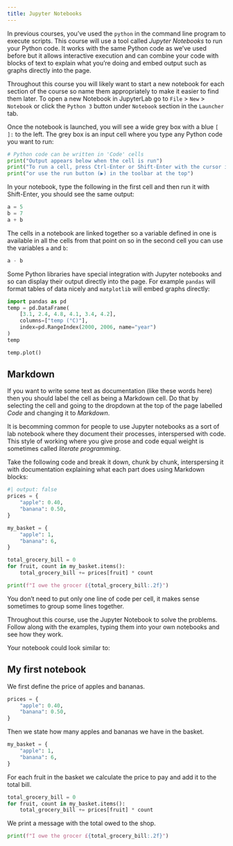 ```yaml
---
title: Jupyter Notebooks
---
```


In previous courses, you've used the `python` in the command line program to execute scripts. This course will use a tool called *Jupyter Notebooks* to run your Python code. It works with the same Python code as we've used before but it allows interactive execution and can combine your code with blocks of text to explain what you're doing and embed output such as graphs directly into the page.

Throughout this course you will likely want to start a new notebook for each section of the course so name them appropriately to make it easier to find them later. To open a new Notebook in JupyterLab go to `File` > `New` > `Notebook` or click the `Python 3` button under `Notebook` section in the `Launcher` tab.

Once the notebook is launched, you will see a wide grey box with a blue `[ ]:` to the left. The grey box is an input cell where you type any Python code you want to run:

```python
# Python code can be written in 'Code' cells
print("Output appears below when the cell is run")
print("To run a cell, press Ctrl-Enter or Shift-Enter with the cursor inside")
print("or use the run button (▶) in the toolbar at the top")
```

In your notebook, type the following in the first cell and then run it with Shift-Enter, you should see the same output:

```python
a = 5
b = 7
a + b
```

The cells in a notebook are linked together so a variable defined in one is available in all the cells from that point on so in the second cell you can use the variables `a` and `b`:

```python
a - b
```

Some Python libraries have special integration with Jupyter notebooks and so can display their output directly into the page. For example `pandas` will format tables of data nicely and `matplotlib` will embed graphs directly:

```python
import pandas as pd
temp = pd.DataFrame(
    [3.1, 2.4, 4.8, 4.1, 3.4, 4.2],
    columns=["temp (°C)"],
    index=pd.RangeIndex(2000, 2006, name="year")
)
temp
```

```python
temp.plot()
```

## Markdown

If you want to write some text as documentation (like these words here) then you should label the cell as being a Markdown cell. Do that by selecting the cell and going to the dropdown at the top of the page labelled *Code* and changing it to *Markdown*.

It is becomming common for people to use Jupyter notebooks as a sort of lab notebook where they document their processes, interspersed with code. This style of working where you give prose and code equal weight is sometimes called *literate programming*.

::: {#exercise-1 .callout-note title="Exercise" icon=false} 

Take the following code and break it down, chunk by chunk, interspersing it with documentation explaining what each part does using Markdown blocks:
```python
#| output: false
prices = {
    "apple": 0.40,
    "banana": 0.50,
}

my_basket = {
    "apple": 1,
    "banana": 6,
}

total_grocery_bill = 0
for fruit, count in my_basket.items():
    total_grocery_bill += prices[fruit] * count

print(f"I owe the grocer £{total_grocery_bill:.2f}")
```
You don't need to put only one line of code per cell, it makes sense sometimes to group some lines together.

Throughout this course, use the Jupyter Notebook to solve the problems. Follow along with the examples, typing them into your own notebooks and see how they work.
:::

::: {#answer1 .callout-caution icon=false title='Answer' collapse="true"}
Your notebook could look similar to:

## My first notebook

We first define the price of apples and bananas.
```python
prices = {
    "apple": 0.40,
    "banana": 0.50,
}
```
Then we state how many apples and bananas we have in the basket.
```python
my_basket = {
    "apple": 1,
    "banana": 6,
}
```

For each fruit in the basket we calculate the price to pay and add it to the total bill. 
```python
total_grocery_bill = 0
for fruit, count in my_basket.items():
    total_grocery_bill += prices[fruit] * count
```

We print a message with the total owed to the shop.
```python
print(f"I owe the grocer £{total_grocery_bill:.2f}")
```
:::
